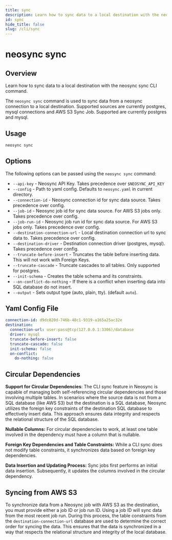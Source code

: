 ```yaml
---
title: sync
description: Learn how to sync data to a local destination with the neosync sync CLI command.
id: sync
hide_title: false
slug: /cli/sync
---
```


# neosync sync

## Overview

Learn how to sync data to a local destination with the neosync sync CLI command.

The `neosync sync` command is used to sync data from a neosync connection to a local destination.
Supported sources are currently postgres, mysql connections and AWS S3 Sync Job.
Supported are currently postgres and mysql.

## Usage

```bash
neosync sync
```

## Options

The following options can be passed using the `neosync sync` command:

- `--api-key` - Neosync API Key. Takes precedence over `$NEOSYNC_API_KEY`
- `--config` - Path to yaml config. Defaults to `neosync.yaml` in current directory.
- `--connection-id` - Neosync connection id for sync data source. Takes precedence over config.
- `--job-id` - Neosync job id for sync data source. For AWS S3 jobs only. Takes precedence over config.
- `--job-run-id` - Neosync job run id for sync data source. For AWS S3 jobs only. Takes precedence over config.
- `--destination-connection-url` - Local destination connection url to sync data to. Takes precedence over config.
- `--destination-driver` - Destination connection driver (postgres, mysql). Takes precedence over config.
- `--truncate-before-insert` - Truncates the table before inserting data. This will not work with Foreign Keys.
- `--truncate-cascade` - Truncate cascades to all tables. Only supported for postgres.
- `--init-schema` - Creates the table schema and its constraints.
- `--on-conflict-do-nothing` - If there is a conflict when inserting data into SQL database do not insert.
- `--output` - Sets output type (auto, plain, tty). (default `auto`).

## Yaml Config File

```yaml
connection-id: d9dc020d-746b-48c1-9319-a165a25ac32e
destination:
  connection-url: user:pass@tcp(127.0.0.1:3306)/database
  driver: mysql
  truncate-before-insert: false
  truncate-cascade: false
  init-schema: false
  on-conflict:
    do-nothing: false
```

## Circular Dependencies

**Support for Circular Dependencies**: The CLI sync feature in Neosync is capable of managing both self-referencing circular dependencies and those involving multiple tables.
In scenarios where the source data is not from a SQL database (like AWS S3) but the destination is a SQL database, Neosync utilizes the foreign key constraints of the destination
SQL database to effectively insert data. This approach ensures data integrity and respects the relational structure of the SQL database.

**Nullable Columns:** For circular dependencies to work, at least one table involved in the dependency must have a column that is nullable.

**Foreign Key Dependencies and Table Constraints:** While a CLI sync does not modify table constraints, it synchronizes data based on foreign key dependencies.

**Data Insertion and Updating Process:** Sync jobs first performs an initial data insertion. Subsequently, it updates the columns involved in the circular dependency.

## Syncing from AWS S3

To synchronize data from a Neosync job with AWS S3 as the destination, you must provide either a job ID or job run ID. Using a job ID will sync data from the most recent job run.
During this process, the table constraints from the `destination-connection-url` database are used to determine the correct order for syncing the data. This ensures that the data is
synchronized in a way that respects the relational structure and integrity of the local database.
